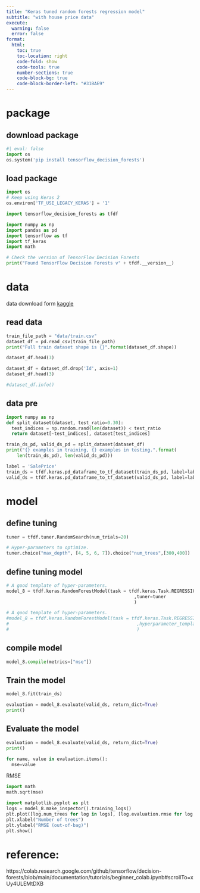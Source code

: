 ```yaml
---
title: "Keras tuned random forests regression model"
subtitle: "with house price data"
execute:
  warning: false
  error: false
format:
  html:
    toc: true
    toc-location: right
    code-fold: show
    code-tools: true
    number-sections: true
    code-block-bg: true
    code-block-border-left: "#31BAE9"
---
```



#  package


## download package
```python
#| eval: false
import os
os.system('pip install tensorflow_decision_forests')
```



## load package


```python
import os
# Keep using Keras 2
os.environ['TF_USE_LEGACY_KERAS'] = '1'

import tensorflow_decision_forests as tfdf

import numpy as np
import pandas as pd
import tensorflow as tf
import tf_keras
import math
```



```python
# Check the version of TensorFlow Decision Forests
print("Found TensorFlow Decision Forests v" + tfdf.__version__)
```

# data

data download form [kaggle](https://www.kaggle.com/competitions/house-prices-advanced-regression-techniques/data)


## read data

```python

train_file_path = "data/train.csv"
dataset_df = pd.read_csv(train_file_path)
print("Full train dataset shape is {}".format(dataset_df.shape))

```


```python
dataset_df.head(3)
```

```python
dataset_df = dataset_df.drop('Id', axis=1)
dataset_df.head(3)
```


```python
#dataset_df.info()
```


## data pre

```python
import numpy as np
def split_dataset(dataset, test_ratio=0.30):
  test_indices = np.random.rand(len(dataset)) < test_ratio
  return dataset[~test_indices], dataset[test_indices]

train_ds_pd, valid_ds_pd = split_dataset(dataset_df)
print("{} examples in training, {} examples in testing.".format(
    len(train_ds_pd), len(valid_ds_pd)))
```

```python
label = 'SalePrice'
train_ds = tfdf.keras.pd_dataframe_to_tf_dataset(train_ds_pd, label=label, task = tfdf.keras.Task.REGRESSION)
valid_ds = tfdf.keras.pd_dataframe_to_tf_dataset(valid_ds_pd, label=label, task = tfdf.keras.Task.REGRESSION)
```





# model

## define tuning

```python
tuner = tfdf.tuner.RandomSearch(num_trials=20)

# Hyper-parameters to optimize.
tuner.choice("max_depth", [4, 5, 6, 7]).choice("num_trees",[300,400])
```


## define tuning model

```python
# A good template of hyper-parameters.
model_8 = tfdf.keras.RandomForestModel(task = tfdf.keras.Task.REGRESSION
                                                ,tuner=tuner
                                                )

```


```python
# A good template of hyper-parameters.
#model_8 = tfdf.keras.RandomForestModel(task = tfdf.keras.Task.REGRESSION
#                                                ,hyperparameter_template="benchmark_rank1"
#                                                )

```

## compile model
```python
model_8.compile(metrics=["mse"])
```


## Train the model

```python
model_8.fit(train_ds)
```

```python
evaluation = model_8.evaluate(valid_ds, return_dict=True)
print()
```




## Evaluate the model


```python
evaluation = model_8.evaluate(valid_ds, return_dict=True)
print()
```


```python
for name, value in evaluation.items():
  mse=value
```

RMSE
```python
import math
math.sqrt(mse)
```


```python
import matplotlib.pyplot as plt
logs = model_8.make_inspector().training_logs()
plt.plot([log.num_trees for log in logs], [log.evaluation.rmse for log in logs])
plt.xlabel("Number of trees")
plt.ylabel("RMSE (out-of-bag)")
plt.show()
```



# reference:

https://colab.research.google.com/github/tensorflow/decision-forests/blob/main/documentation/tutorials/beginner_colab.ipynb#scrollTo=xUy4ULEMtDXB
